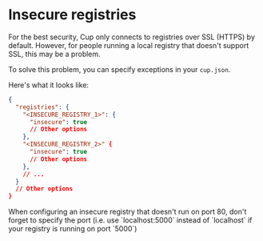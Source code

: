 
# Insecure registries

For the best security, Cup only connects to registries over SSL (HTTPS) by default. However, for people running a local registry that doesn't support SSL, this may be a problem.

To solve this problem, you can specify exceptions in your `cup.json`.

Here's what it looks like:

```json
{
  "registries": {
    "<INSECURE_REGISTRY_1>": {
      "insecure": true
      // Other options
    },
    "<INSECURE_REGISTRY_2>" {
      "insecure": true
      // Other options
    },
    // ...
  }
  // Other options
}
```

<Callout emoji="⚠️">
  When configuring an insecure registry that doesn't run on port 80, don't
  forget to specify the port (i.e. use `localhost:5000` instead of `localhost`
  if your registry is running on port `5000`)
</Callout>
